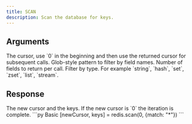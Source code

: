 ```yaml
---
title: SCAN
description: Scan the database for keys.
---
```


## Arguments
<ParamField body="cursor" type="int">
  The cursor, use `0` in the beginning and then use the returned cursor for subsequent calls.
</ParamField>

<ParamField body="options" type="Object">
  <ParamField body="match" type="str">
    Glob-style pattern to filter by field names.
  </ParamField>
  <ParamField body="count" type="int">
    Number of fields to return per call.
  </ParamField>
  <ParamField body="type" type="str">
    Filter by type.
    For example `string`, `hash`, `set`, `zset`, `list`, `stream`.
  </ParamField>
</ParamField>

## Response

<ResponseField type="[number, string[]]" required>
  The new cursor and the keys.
  If the new cursor is `0` the iteration is complete.
</ResponseField>

<RequestExample>
```py Basic
[newCursor, keys] = redis.scan(0, {match: "*"})
```
</RequestExample>

